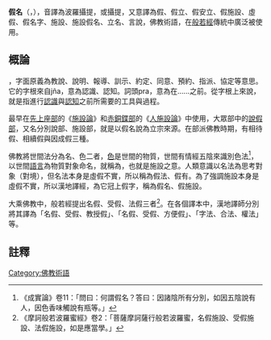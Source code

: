 '''假名'''（{{lang-sa|{{IAST|prajñapti}}}}，{{lang-pi|{{IAST|pabbatti}}}}），音譯為波羅攝提，或攝提，又意譯為假、假立、假安立、假施設、虛假、假名字、施設、施設假名、立名、言說，佛教術語，在[[般若經|般若經]]傳統中廣泛被使用。
==概論==
{{lang-sa|prajñapti}}，字面原義為教說、說明、報導、訓示、約定、同意、預約、指派、協定等意思。它的字根來自jña，意為認識、認知。詞頭pra，意為在……之前。從字根上來說，{{lang-sa|prajñapti}}就是指進行[[認識|認識]]與[[認知|認知]]之前所需要的工具與過程。

最早在[[先上座部|先上座部]]的《[[施設論|施設論]]》和[[赤銅鍱部|赤銅鍱部]]的《[[人施設論|人施設論]]》中使用，大眾部中的[[說假部|說假部]]，又名分別說部、施設部，就是以假名說為立宗來源。在部派佛教時期，有相待假、相續假與因成假三種。

佛教將世間法分為名、色二者，[[色_(佛教)|色]]是世間的物質，世間有情經五陰來識別色法<ref>《成實論》卷11：「問曰：何謂假名？答曰：因諸陰所有分別，如因五陰說有人，因色香味觸說有瓶等。」</ref>，以世間[[語言|語言]]為物質對象命名，就稱為{{lang-sa|prajñapti}}，也就是施設之意。人類意識以名法為思考對象（對境），但名法本身是虛假不實，所以稱為假法、假有。為了強調施設本身是虛假不實，所以漢地譯經，為它冠上假字，稱為假名、假施設。

大乘佛教中，般若經提出名假、受假、法假三者<ref>《摩訶般若波羅蜜經》卷2：「菩薩摩訶薩行般若波羅蜜，名假施設、受假施設、法假施設，如是應當學。」</ref>。在各個譯本中，漢地譯師分別將其譯為「名假、受假、教授假」、「名假、受假、方便假」、「字法、合法、權法」等。

==註釋==
{{reflist}}
[[Category:佛教術語|Category:佛教術語]]
